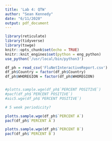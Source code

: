 ```yaml
---
title: 'Lab 4: QTW'
author: "Sean Kennedy"
date: "6/11/2020"
output: pdf_document
---
```


```r
library(reticulate)
library(tidyverse)
library(tswge)
knitr::opts_chunk$set(echo = TRUE)
knitr::knit_engines$set(python = eng_python)
use_python('/usr/local/bin/python3')
```


```r
df_ph = read_csv('FluNetInteractiveReport.csv')
df_ph$Country = factor(df_ph$Country)
df_ph$WHOREGION = factor(df_ph$WHOREGION)


#plotts.sample.wge(df_ph$`PERCENT POSITIVE`)
#pacf(df_ph$`PERCENT POSITIVE`)
#aic5.wge(df_ph$`PERCENT POSITIVE`)

# 5 week periodicity?
```

```r

plotts.sample.wge(df_ph$`PERCENT A`)
pacf(df_ph$`PERCENT A`)
```

```r
plotts.sample.wge(df_ph$`PERCENT B`)
pacf(df_ph$`PERCENT B`)

```